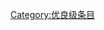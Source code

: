 {{catmore1|[[Wikipedia:視覺藝術專題|Wikipedia:視覺藝術專題]]}}
{{Articles by Quality|topic=視覺藝術|project=視覺藝術|format=TOC}}
{{emptycat}}

[[Category:优良级条目|Category:优良级条目]]